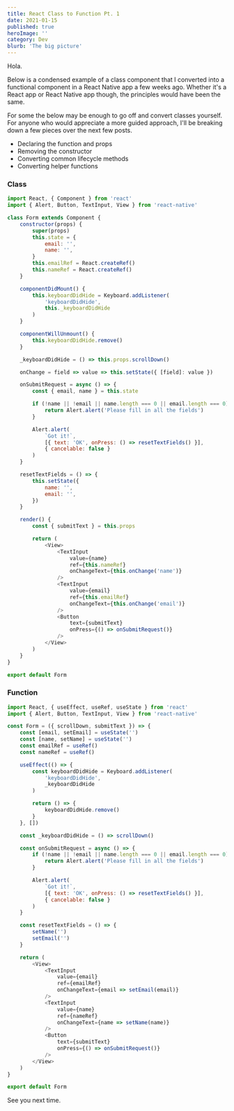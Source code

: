 ```yaml
---
title: React Class to Function Pt. 1
date: 2021-01-15
published: true
heroImage: ''
category: Dev
blurb: 'The big picture'
---
```


Hola.

Below is a condensed example of a class component that I converted into a functional component in a React Native app a few weeks ago. Whether it's a React app or React Native app though, the principles would have been the same.

For some the below may be enough to go off and convert classes yourself. For anyone who would appreciate a more guided approach, I'll be breaking down a few pieces over the next few posts.
- Declaring the function and props
- Removing the constructor
- Converting common lifecycle methods
- Converting helper functions

### Class
```js
import React, { Component } from 'react'
import { Alert, Button, TextInput, View } from 'react-native'

class Form extends Component {
    constructor(props) {
        super(props)
        this.state = {
            email: '',
            name: '',
        }
        this.emailRef = React.createRef()
        this.nameRef = React.createRef()
    }

    componentDidMount() {
        this.keyboardDidHide = Keyboard.addListener(
            'keyboardDidHide',
            this._keyboardDidHide
        )
    }

    componentWillUnmount() {
        this.keyboardDidHide.remove()
    }

    _keyboardDidHide = () => this.props.scrollDown()

	onChange = field => value => this.setState({ [field]: value })

    onSubmitRequest = async () => {
        const { email, name } = this.state

        if (!name || !email || name.length === 0 || email.length === 0) {
            return Alert.alert('Please fill in all the fields')
        }

        Alert.alert(
            `Got it!`,
            [{ text: 'OK', onPress: () => resetTextFields() }],
            { cancelable: false }
        )
    }

    resetTextFields = () => {
        this.setState({
            name: '',
            email: '',
        })
    }

    render() {
		const { submitText } = this.props

        return (
            <View>
                <TextInput
                    value={name}
                    ref={this.nameRef}
                    onChangeText={this.onChange('name')}
                />
                <TextInput
                    value={email}
                    ref={this.emailRef}
                    onChangeText={this.onChange('email')}
                />
                <Button
                    text={submitText}
                    onPress={() => onSubmitRequest()}
                />
            </View>
        )
    }
}

export default Form
```

### Function

```js
import React, { useEffect, useRef, useState } from 'react'
import { Alert, Button, TextInput, View } from 'react-native'

const Form = ({ scrollDown, submitText }) => {
    const [email, setEmail] = useState('')
    const [name, setName] = useState('')
    const emailRef = useRef()
    const nameRef = useRef()

    useEffect(() => {
        const keyboardDidHide = Keyboard.addListener(
            'keyboardDidHide',
            _keyboardDidHide
        )

        return () => {
            keyboardDidHide.remove()
        }
    }, [])

    const _keyboardDidHide = () => scrollDown()

    const onSubmitRequest = async () => {
        if (!name || !email || name.length === 0 || email.length === 0) {
            return Alert.alert('Please fill in all the fields')
        }

        Alert.alert(
            `Got it!`,
            [{ text: 'OK', onPress: () => resetTextFields() }],
            { cancelable: false }
        )
    }

    const resetTextFields = () => {
        setName('')
        setEmail('')
    }

    return (
        <View>
            <TextInput
                value={email}
                ref={emailRef}
                onChangeText={email => setEmail(email)}
            />
            <TextInput
                value={name}
                ref={nameRef}
                onChangeText={name => setName(name)}
            />
			<Button
                text={submitText}
                onPress={() => onSubmitRequest()}
            />
        </View>
    )
}

export default Form
```

See you next time.
